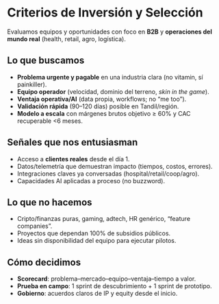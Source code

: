 # Criterios de Inversión y Selección

Evaluamos equipos y oportunidades con foco en **B2B** y **operaciones del mundo real** (health, retail, agro, logística).

## Lo que buscamos
- **Problema urgente y pagable** en una industria clara (no vitamin, sí painkiller).
- **Equipo operador** (velocidad, dominio del terreno, *skin in the game*).
- **Ventaja operativa/AI** (data propia, workflows; no “me too”).
- **Validación rápida** (90–120 días) posible en Tandil/región.
- **Modelo a escala** con márgenes brutos objetivo ≥ 60% y CAC recuperable <6 meses.

## Señales que nos entusiasman
- Acceso a **clientes reales** desde el día 1.
- Datos/telemetría que demuestran impacto (tiempos, costos, errores).
- Integraciones claves ya conversadas (hospital/retail/coop/agro).
- Capacidades AI aplicadas a proceso (no buzzword).

## Lo que no hacemos
- Cripto/finanzas puras, gaming, adtech, HR genérico, “feature companies”.
- Proyectos que dependan 100% de subsidios públicos.
- Ideas sin disponibilidad del equipo para ejecutar pilotos.

## Cómo decidimos
- **Scorecard**: problema–mercado–equipo–ventaja–tiempo a valor.
- **Prueba en campo**: 1 sprint de descubrimiento + 1 sprint de prototipo.
- **Gobierno**: acuerdos claros de IP y equity desde el inicio.
